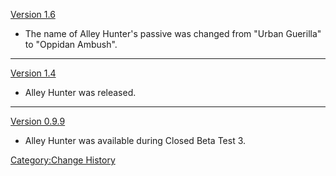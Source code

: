 [[Version 1.6]]
*The name of Alley Hunter's passive was changed from "Urban Guerilla" to "Oppidan Ambush".
----
[[Version 1.4]]
*Alley Hunter was released.
----
[[Version 0.9.9]]
*Alley Hunter was available during Closed Beta Test 3.
<noinclude>[[Category:Change History]]</noinclude>